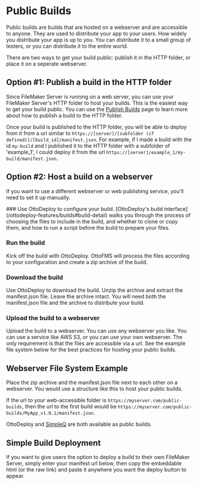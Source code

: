 
# Public Builds

Public builds are builds that are hosted on a webserver and are accessible to anyone. They are used to distribute your app to your users. How widely you distribute your app is up to you. You can distribute it to a small group of testers, or you can distribute it to the entire world.

There are two ways to get your build public: publish it in the HTTP folder, or place it on a seperate webserver.

## Option #1: Publish a build in the HTTP folder

Since FileMaker Server is running on a web server, you can use your FileMaker Server's HTTP folder to host your builds. This is the easiest way to get your build public. You can use the [Publish Builds](/concepts/builds/publishing-builds) page to learn more about how to publish a build to the HTTP folder.

Once your build is published to the HTTP folder, you will be able to deploy from it from a url similar to `https://[server]/[subfolder (if defined)]/[build_id]/manifest.json`. For example, if I made a build with the id `my-build` and I published it to the HTTP folder with a subfolder of 'example_1', I could deploy it from the url `https://[server]/example_1/my-build/manifest.json`.

## Option #2: Host a build on a webserver

If you want to use a different webserver or web publishing service, you'll need to set it up manually.

<Steps>
### Use OttoDeploy to configure your build.
[OttoDeploy's build interface](/ottodeploy-features/builds#build-detail) walks you through the process of choosing the files to include in the build, and whether to clone or copy them, and how to run a script before the build to prepare your files.

### Run the build

Kick off the build with OttoDeploy. OttoFMS will process the files according to your configuration and create a zip archive of the build.

### Download the build

Use OttoDeploy to download the build. Unzip the archive and extract the manifest.json file. Leave the archive intact. You will need both the manifest.json file and the archive to distribute your build.

### Upload the build to a webserver

Upload the build to a webserver. You can use any webserver you like. You can use a service like AWS S3, or you can use your own webserver. The only requirement is that the files are accessible via a url. See the example file system below for the best practices for hosting your public builds.

</Steps>

## Webserver File System Example

Place the zip archive and the manifest.json file next to each other on a webserver. You would use a structure like this to host your public builds.

<FileTree>
  <FileTree.Folder open={true} name="web-accessible-folder" defaultOpen>
    <FileTree.Folder open={true} name="MyApp_v1.0.1">
      <FileTree.File name="manifest.json" />
      <FileTree.File name="MyApp_v1.0.1.zip" />
    </FileTree.Folder>
    <FileTree.Folder open={true} name="MyApp_v1.1.0">
      <FileTree.File name="manifest.json" />
      <FileTree.File name="MyApp_v1.1.0.zip" />
    </FileTree.Folder>
    <FileTree.Folder open={true} name="MyApp_v2.1.0">
      <FileTree.File name="manifest.json" />
      <FileTree.File name="MyApp_v2.0.0.zip" />
    </FileTree.Folder>
  </FileTree.Folder>
</FileTree>

If the url to your web-accessible folder is `https://myserver.com/public-builds`, then the url to the first build would be `https://myserver.com/public-builds/MyApp_v1.0.1/manifest.json`.

OttoDeploy and [SimpleQ](https://simpleq.proofgeist.com) are both available as public builds.

## Simple Build Deployment

If you want to give users the option to deploy a build to their own FileMaker Server, simply enter your manifest url below, then copy the embeddable html (or the raw link) and paste it anywhere you want the deploy button to appear.

<DeployBuild />
